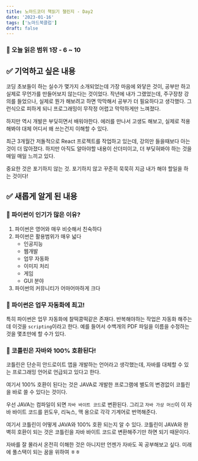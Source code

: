 ```yaml
---
title: 노마드코더 책읽기 챌린지 - Day2
date: '2023-01-16'
tags: ['노마드북클럽']
draft: false
---
```


### 📃 오늘 읽은 범위 1장 - 6 ~ 10

## ✅ 기억하고 싶은 내용

코딩 초보들이 하는 실수가 몇가지 소개되었는데 가장 마음에 와닿은 것이, 공부만 하고 실제로 무언가를 만들어보지 않는다는 것이었다. 작년에 내가 그랬었는데, 주구장창 강의를 들었으나, 실제로 뭔가 해보려고 하면 막막해서 공부가 더 필요하다고 생각했다. 그런식으로 피하게 되니 프로그래밍이 무작정 어렵고 막막하게만 느껴졌다.

하지만 역시 개발은 부딪히면서 배워야한다. 에러를 만나서 고생도 해보고, 실제로 적용해봐야 대체 어디서 왜 쓰는건지 이해할 수 있다.

최근 3개월간 저돌적으로 React 프로젝트를 작업하고 있는데, 강의만 들을때보다 아는 것이 더 많아졌다. 하지만 아직도 알아야할 내용이 산더미이고, 더 부딪혀봐야 하는 것을 매일 매일 느끼고 있다.

중요한 것은 포기하지 않는 것. 포기하지 않고 꾸준히 묵묵히 지금 내가 해야 할일을 하는 것이다!

## ✅ 새롭게 알게 된 내용

### 🤔 파이썬이 인기가 많은 이유?

1. 파이썬은 영어와 매우 비슷해서 친숙하다
2. 파이썬은 활용범위가 매우 넓다
   - 인공지능
   - 웹개발
   - 업무 자동화
   - 이미지 처리
   - 게임
   - GUI 분야
3. 파이썬의 커뮤니티가 어마어마하게 크다

### 🤔 파이썬은 업무 자동화에 최고!

특히 파이썬은 업무 자동화에 찰떡콩떡같은 존재다. 반복해야하는 작업은 자동화 해주는데 이것을 `scripting`이라고 한다. 예를 들어서 수백개의 PDF 파일을 이름을 수정하는 것을 몇초만에 할 수가 있다.

### 🤔 코틀린은 자바와 100% 호환된다!

코틀린은 단순히 안드로이트 앱을 개발하는 언어라고 생각했는데, 자바를 대체할 수 있는 프로그래밍 언어로 언급되고 있다고 한다.

여기서 100% 호환이 된다는 것은 JAVA로 개발한 프로그램에 별도의 변경없이 코틀린을 바로 쓸 수 있다는 것이다.

우선 JAVA는 컴파일이 되면 `자바 바이트 코드`로 변환된다. 그리고 `자바 가상 머신`이 이 자바 바이트 코드를 윈도우, 리눅스, 맥 용으로 각각 기계어로 번역해준다.

여기서 코틀린이 어떻게 JAVA와 100% 호환 되는지 알 수 있다. 코틀린이 JAVA와 완벽히 호환이 되는 것은 코틀린을 자바 바이트 코드로 변환해주기만 하면 되기 때문이다.

자바를 잘 몰라서 온전히 이해한 것은 아니지만 언젠가 자바도 꼭 공부해보고 싶다.
미래에 풀스택이 되는 꿈을 위하여 ㅎㅎ
